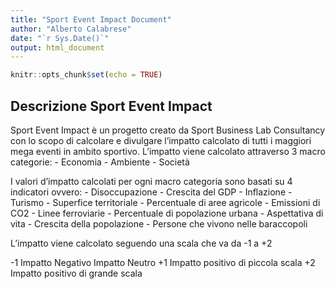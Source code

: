 ```yaml
---
title: "Sport Event Impact Document"
author: "Alberto Calabrese"
date: "`r Sys.Date()`"
output: html_document
---
```


```r
knitr::opts_chunk$set(echo = TRUE)
```

## Descrizione Sport Event Impact 

Sport Event Impact è un progetto creato da Sport Business Lab Consultancy con lo scopo di calcolare e divulgare l'impatto calcolato di tutti i maggiori mega eventi in ambito sportivo.\n
L'impatto viene calcolato attraverso 3 macro categorie:\n
- Economia \n
- Ambiente\n
- Società\n

I valori d'impatto calcolati per ogni macro categoria sono basati su 4 indicatori ovvero:\n
- Disoccupazione\n
- Crescita del GDP\n
- Inflazione\n
- Turismo\n
- Superfice territoriale\n
- Percentuale di aree agricole\n
- Emissioni di CO2\n
- Linee ferroviarie\n
- Percentuale di popolazione urbana\n
- Aspettativa di vita\n
- Crescita della popolazione\n
- Persone che vivono nelle baraccopoli\n

L'impatto viene calcolato seguendo una scala che va da -1 a +2\n

-1 Impatto Negativo\n
0 Impatto Neutro\n
+1 Impatto positivo di piccola scala\n
+2 Impatto positivo di grande scala\n
